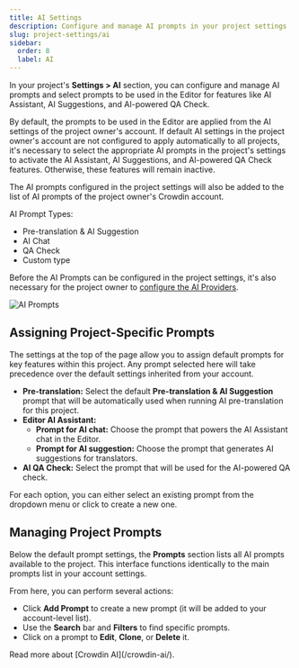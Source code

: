 ```yaml
---
title: AI Settings
description: Configure and manage AI prompts in your project settings
slug: project-settings/ai
sidebar:
  order: 8
  label: AI
---
```



In your project's **Settings > AI** section, you can configure and manage AI prompts and select prompts to be used in the Editor for features like AI Assistant, AI Suggestions, and AI-powered QA Check.

By default, the prompts to be used in the Editor are applied from the AI settings of the project owner's account. If default AI settings in the project owner's account are not configured to apply automatically to all projects, it's necessary to select the appropriate AI prompts in the project's settings to activate the AI Assistant, AI Suggestions, and AI-powered QA Check features. Otherwise, these features will remain inactive.

The AI prompts configured in the project settings will also be added to the list of AI prompts of the project owner's Crowdin account.

AI Prompt Types:

- Pre-translation & AI Suggestion
- AI Chat
- QA Check
- Custom type

<LinkCard
  title="Configuring AI Prompts"
  href="/crowdin-ai/#configuring-ai-prompts"
/>

Before the AI Prompts can be configured in the project settings, it's also necessary for the project owner to [configure the AI Providers](/crowdin-ai/#configuring-ai-providers).

<Image src={aiAddingPrompt} alt="AI Prompts" />

## Assigning Project-Specific Prompts

The settings at the top of the page allow you to assign default prompts for key features within this project. Any prompt selected here will take precedence over the default settings inherited from your account.

* **Pre-translation:** Select the default **Pre-translation & AI Suggestion** prompt that will be automatically used when running AI pre-translation for this project.
* **Editor AI Assistant:**
    * **Prompt for AI chat:** Choose the prompt that powers the AI Assistant chat in the Editor.
    * **Prompt for AI suggestion:** Choose the prompt that generates AI suggestions for translators.
* **AI QA Check:** Select the prompt that will be used for the AI-powered QA check.

For each option, you can either select an existing prompt from the dropdown menu or click <Icon name="mdi:plus" class="inline-icon" /> to create a new one.

## Managing Project Prompts

Below the default prompt settings, the **Prompts** section lists all AI prompts available to the project. This interface functions identically to the main prompts list in your account settings.

From here, you can perform several actions:

* Click **Add Prompt** to create a new prompt (it will be added to your account-level list).
* Use the **Search** bar and **Filters** to find specific prompts.
* Click <Icon name="mdi:dots-horizontal" class="inline-icon" /> on a prompt to **Edit**, **Clone**, or **Delete** it.

<ReadMore>
  Read more about [Crowdin AI](/crowdin-ai/).
</ReadMore>
